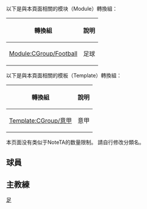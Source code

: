 {{CGroupH|name=inter|desc=國際米蘭}}<noinclude>[[Category:體育公共轉換組模板|足{{UCFIRST:{{SUBPAGENAME}}}}]]

以下是與本頁面相關的模块（Module）轉換組：
{| class="wikitable"
! 轉換組 || 說明
|-
| [[Module:CGroup/Football]] || 足球
|}

以下是與本頁面相關的模板（Template）轉換組：
{| class="wikitable"
! 轉換組 || 說明
|-
| [[Template:CGroup/意甲]] || 意甲
|}

本页面没有类似于NoteTA的数量限制。
請自行修改分類名。

== 球員 ==
</noinclude>
{{CItem|zh:托度;zh-hans:弗朗切斯科·托尔多;zh-hk:托度;zh-tw:弗朗切斯科·托爾多;|original=Francesco Toldo}}
{{CItem|zh:朱利奥·塞萨尔;zh-hans:儒利奥·塞萨尔;zh-hk:祖利奧施薩;zh-tw:儒里奧·塞薩爾;|original=Júlio César Soares}}
{{CItem|zh:保罗·奧兰多尼;zh-hans:保罗·奥兰多尼;zh-hk:奧蘭當尼;zh-tw:保罗·奧兰多尼;|original=Paolo Orlandoni}}
{{CItem|zh:科尔多巴;zh-hans:科尔多巴;zh-hk:哥度巴;zh-tw:科尔多巴;|original=Iván Córdoba}}
{{CItem|zh:祖奧·馬里奧;zh-hans:若昂·马里奥;zh-hk:祖奧·馬里奧;zh-tw:若昂·馬里奧;|original=João Mário}}
<noinclude>

== 主教練 ==
</noinclude>
{{CItem|zh:何塞·穆里尼奥;zh-hans:何塞·穆里尼奥;zh-hk:荷西·摩連奴;zh-tw:若澤·穆里尼奧;|original=José Mourinho}}
<noinclude>
</noinclude>{{CGroupF}}